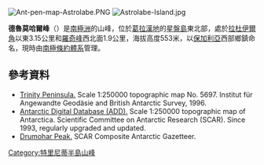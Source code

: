 [[Image:Ant-pen-map-Astrolabe.PNG|thumb]]
[[Image:Astrolabe-Island.jpg|thumb]]

{{coord|63|18|26|S|58|40|55|W|display=title}}

'''德魯莫哈爾峰'''（{{lang-en|Drumohar Peak}}）是[[南極洲|南極洲]]的山峰，位於[[葛拉漢地|葛拉漢地]]的[[星盤島|星盤島]]東北部，處於[[拉杜伊爾角|拉杜伊爾角]]以東3.15公里和[[羅奇峰|羅奇峰]]西北面1.9公里，海拔高度553米，以[[保加利亞|保加利亞]]西部鄉鎮命名，現時由[[南極條約體系|南極條約體系]]管理。

==參考資料==
* [https://web.archive.org/web/20131002100340/http://www.bkg.bund.de/nn_193194/DE/Bundesamt/Downloads/Kostenlose-Karten/Antarktis-Karten/Satellitenbildkarten/Scale250/Daten/Trinity-Peninsula%2CtemplateId%3Draw%2Cproperty%3DpublicationFile.pdf/Trinity-Peninsula.pdf Trinity Peninsula.] Scale 1:250000 topographic map No. 5697. Institut für Angewandte Geodäsie and British Antarctic Survey, 1996.
* [http://www.add.scar.org Antarctic Digital Database (ADD).] {{Wayback|url=http://www.add.scar.org/ |date=20170305000653 }} Scale 1:250000 topographic map of Antarctica. Scientific Committee on Antarctic Research (SCAR). Since 1993, regularly upgraded and updated.
* [https://data.aad.gov.au/aadc/gaz/scar/display_name.cfm?gaz_id=137155 Drumohar Peak.] {{Wayback|url=https://data.aad.gov.au/aadc/gaz/scar/display_name.cfm?gaz_id=137155 |date=20140326163828 }} SCAR Composite Antarctic Gazetteer.

{{DEFAULTSORT:Drumohar Peak}}
[[Category:特里尼蒂半島山峰|Category:特里尼蒂半島山峰]]


{{TrinityPeninsula-geo-stub}}